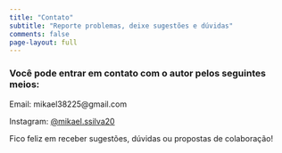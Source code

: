 ```yaml
---
title: "Contato"
subtitle: "Reporte problemas, deixe sugestões e dúvidas"
comments: false
page-layout: full
---
```


### Você pode entrar em contato com o autor pelos seguintes meios:

Email: mikael38225@gmail.com

Instagram: [@mikael.ssilva20](https://www.instagram.com/mikael.ssilva20/)

Fico feliz em receber sugestões, dúvidas ou propostas de colaboração!
